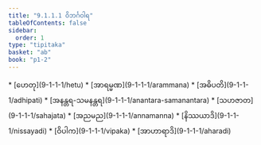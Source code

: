 ```yaml
---
title: "9.1.1.1 ဝိဘင်္ဂဝါရ"
tableOfContents: false
sidebar:
  order: 1
type: "tipitaka"
basket: "ab"
book: "p1-2"
---
```



<DynamicBreadcrumb />



<TableOfContents book="p1-2" section="9.1.1.1">
* [ဟေတု](9-1-1-1/hetu)
* [အာရမ္မဏ](9-1-1-1/arammana)
* [အဓိပတိ](9-1-1-1/adhipati)
* [အနန္တရ-သမနန္တရ](9-1-1-1/anantara-samanantara)
* [သဟဇာတ](9-1-1-1/sahajata)
* [အညမည](9-1-1-1/annamanna)
* [နိဿယာဒိ](9-1-1-1/nissayadi)
* [ဝိပါက](9-1-1-1/vipaka)
* [အာဟာရာဒိ](9-1-1-1/aharadi)
</TableOfContents>
